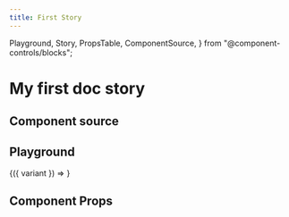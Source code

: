 ```yaml
---
title: First Story
---
```


  Playground,
  Story,
  PropsTable,
  ComponentSource,
} from "@component-controls/blocks";

# My first doc story

## Component source

<ComponentSource of="." title="Component source" />

## Playground

<Playground description="VariantButton story">
  <Story name="simple" component={VariantButton}>
    {({ variant }) => <VariantButton variant={variant} text="click me" />}
  </Story>
</Playground>

## Component Props

<PropsTable of="." visibility="controls" />
